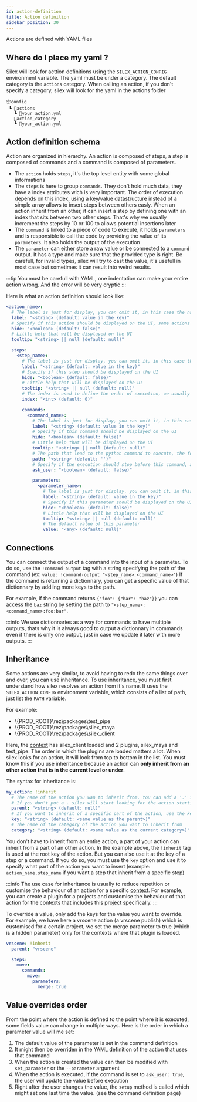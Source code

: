 ```yaml
---
id: action-definition
title: Action definition
sidebar_position: 30
---
```



Actions are defined with YAML files

## Where do I place my yaml ?

Silex will look for acttion definitions using the `SILEX_ACTION_CONFIG` environment variable.
The yaml must be under a category. The default category is the `actions` category. When calling an action, if you don't
specify a category, silex will look for the yaml in the actions folder

```
📦config
 ┗ 📂actions
   ┗ 📜your_action.yml
   📂action_category
   ┗ 📜your_action.yml
```

## Action definition schema

Action are organized in hierarchy. An action is composed of steps, a step is composed of commands and a command is composed of parameters.

- The `action` holds `steps`, it's the top level entity with some global informations
- The `steps` is here to group `commands`. They don't hold much data, they have a index attributes wich is very important. The order of execution depends on this index, using a key/value datastructure instead of a simple array allows to insert steps between others easly. When an action inherit from an other, it can insert a step by defining one with an index that sits between two other steps. That's why we usually increment the steps by 10 or 100 to allows potential insertions later
- The `command` is linked to a piece of code to execute, it holds `parameters` and is responsible to call the code by providing the value of its `parameters`. It also holds the output of the execution
- The `parameter` can either store a raw value or be connected to a `command` output. It has a type and make sure that the provided type is right. Be carefull, for invalid types, silex will try to cast the value, it's usefull in most case but sometimes it can result into weird results.

:::tip
You must be carefull with YAML, one indentation can make your entire action wrong. And the error will be very cryptic
:::

Here is what an action definition should look like:

```yml
<action_name>:
  # The label is just for display, you can omit it, in this case the name will be used (the key if this action)
  label: "<string> (default: value in the key)"
  # Specify if this action should be displayed on the UI, some actions don't need to have an interface with a pop up
  hide: "<boolean> (default: false)"
  # Little help that will be displayed on the UI
  tooltip: "<string> || null (default: null)"

  steps:
    <step_name>:
      # The label is just for display, you can omit it, in this case the name will be used (the key if this step)
      label: "<string> (default: value in the key)"
      # Specify if this step should be displayed on the UI
      hide: "<boolean> (default: false)"
      # Little help that will be displayed on the UI
      tooltip: "<string> || null (default: null)"
      # The index is used to define the order of execution, we usually increment 10 by 10 to be able to insert steps later if an other action inherit from this one
      index: "<int> (default: 0)"

      commands:
        <command_name>:
          # The label is just for display, you can omit it, in this case the name will be used (the key if this command)
          label: "<string> (default: value in the key)"
          # Specify if this command should be displayed on the UI
          hide: "<boolean> (default: false)"
          # Little help that will be displayed on the UI
          tooltip: "<string> || null (default: null)"
          # The path that lead to the python command to execute, the format is like a regular python import (ex: 'silex_plugin.commands.my_command.MyCommand'). See the Command definition page for more informations, see the command definition page)
          path: "<string> (default: '')"
          # Specify if the execution should stop before this command, and prompt the user for any parameter modifications
          ask_user: "<boolean> (default: false)"

          parameters:
            <parameter_name>:
              # The label is just for display, you can omit it, in this case the name will be used (the key if this parameter)
              label: "<string> (default: value in the key)"
              # Specify if this parameter should be displayed on the UI
              hide: "<boolean> (default: false)"
              # Little help that will be displayed on the UI
              tooltip: "<string> || null (default: null)"
              # The default value of this parameter
              value: "<any> (default: null)"
```

## Connections

You can connect the output of a command into the input of a parameter. To do so, use the `!command-output` tag
with a string specifying the path of the command (ex: `value: !command-output "<step_name>:<command_name>"`)
If the command is returning a dictionnary, you can get a specific value of that dictionnary by addiing more keys to the path.

For example, if the command returns `{"foo": {"bar": "baz"}}` you can access the `baz` string by setting the path to `"<step_name>:<command_name>:foo:bar"`.

:::info
We use dictionnaries as a way for commands to have multiple outputs, thats why it is always good to output a dictionnary in commands even if there
is only one output, just in case we update it later with more outputs.
:::

## Inheritance

Some actions are very similar, to avoid having to redo the same things over and over, you can use inheritance. To use inheritance, you must first understand how silex
resolves an action from it's name. It uses the `SILEX_ACTION_CONFIG` environment variable, which consists of a list of path, just list the `PATH` variable.

For example:

- <span>\\{PROD_ROOT}\rez\packages\test_pipe</span>
- <span>\\{PROD_ROOT}\rez\packages\silex_maya</span>
- <span>\\{PROD_ROOT}\rez\packages\silex_client</span>

Here, the [context](./context.md) has silex_client loaded and 2 plugins, silex_maya and test_pipe. The order in which the plugins are loaded matters a lot. When silex looks for an action, it will look
from top to bottom in the list. You must know this if you use inheritance because an action can **only inherit from an other action that is in the current level or under**.

The syntax for inheritance is:

```yml
my_action: !inherit
  # The name of the action you wan to inherit from. You can add a '.' in front of the name if you want silex to start looking for actions at the current level
  # If you don't put a . silex will start looking for the action starting at the level under the current one.
  parent: "<string> (default: null)"
  # If you want to inherit of a specific part of the action, use the key to specify it
  key: "<string> (default: <same value as the parent>)"
  # The name of the category of the action you want to inherit from
  category: "<string> (default: <same value as the current category>)"
```

You don't have to inherit from an entire action, a part of your action can inherit from a part of an other action.
In the example above, the `!inherit` tag is used at the root key of the action. But you can also use it at the key of a step or a command.
If you do so, you must use the `key` option and use it to specify what part of the action you want to insert
(example: `action_name.step_name` if you want a step that inherit from a specific step)

:::info
The use case for inheritance is usually to reduce repetition or customise the behaviour of an action for a specific [context](./context.md). For example,
you can create a plugin for a projects and customise the behaviour of that action for the contexts that includes this project specifically.
:::

To override a value, only add the keys for the value you want to override. For example, we have here a vrscene action (a vrscene publish)
which is customised for a certain project, we set the merge parameter to true (which is a hidden parameter) only for the contexts where that
plugin is loaded.

```yml
vrscene: !inherit
  parent: "vrscene"

  steps:
    move:
      commands:
        move:
          parameters:
            merge: true
```

## Value overrides order

From the point where the action is defined to the point where it is executed, some fields value can change in multiple ways. Here is the order in which a parameter value will me set:

1. The default value of the parameter is set in the command definition
2. It might then be overriden in the YAML definition of the action that uses that command
3. When the action is created the value can then be modified with `set_parameter` or the `--parameter` argument
4. When the action is executed, if the command is set to `ask_user: true`, the user will update the value before execution
5. Right after the user changes the value, the `setup` method is called which might set one last time the value. (see the command definition page)

